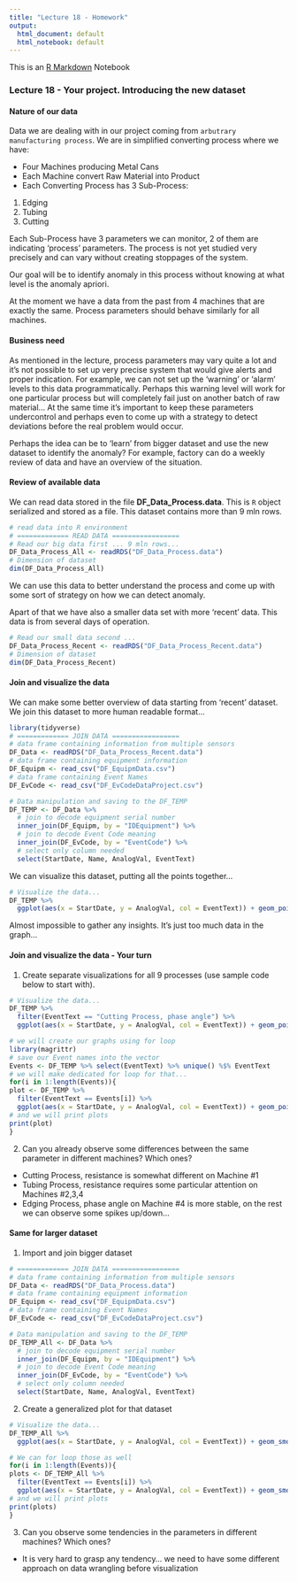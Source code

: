 ```yaml
---
title: "Lecture 18 - Homework"
output:
  html_document: default
  html_notebook: default
---
```


This is an [R Markdown](http://rmarkdown.rstudio.com) Notebook

### Lecture 18 - Your project. Introducing the new dataset

#### Nature of our data

Data we are dealing with in our project coming from `arbutrary manufacturing process`. We are in simplified converting process where we have:

* Four Machines producing Metal Cans
* Each Machine convert Raw Material into Product
* Each Converting Process has 3 Sub-Process:

1. Edging
2. Tubing
3. Cutting

Each Sub-Process have 3 parameters we can monitor, 2 of them are indicating 'process' parameters. The process is not yet studied very precisely and can vary without creating stoppages of the system.

Our goal will be to identify anomaly in this process without knowing at what level is the anomaly apriori.

At the moment we have a data from the past from 4 machines that are exactly the same. Process parameters should behave similarly for all machines.

#### Business need

As mentioned in the lecture, process parameters may vary quite a lot and it's not possible to set up very precise system that would give alerts and proper indication. For example, we can not set up the 'warning' or 'alarm' levels to this data programmatically. Perhaps this warning level will work for one particular process but will completely fail just on another batch of raw material... At the same time it's important to keep these parameters undercontrol and perhaps even to come up with a strategy to detect deviations before the real problem would occur.

Perhaps the idea can be to 'learn' from bigger dataset and use the new dataset to identify the anomaly? For example, factory can do a weekly review of data and have an overview of the situation.

#### Review of available data

We can read data stored in the file **DF_Data_Process.data**. This is `R` object serialized and stored as a file. This dataset contains more than 9 mln rows. 

```r
# read data into R environment
# ============= READ DATA =================
# Read our big data first ... 9 mln rows...
DF_Data_Process_All <- readRDS("DF_Data_Process.data")
# Dimension of dataset
dim(DF_Data_Process_All)
```

We can use this data to better understand the process and come up with some sort of strategy on how we can detect anomaly.

Apart of that we have also a smaller data set with more 'recent' data. This data is from several days of operation.

```r
# Read our small data second ... 
DF_Data_Process_Recent <- readRDS("DF_Data_Process_Recent.data")
# Dimension of dataset
dim(DF_Data_Process_Recent)
```

#### Join and visualize the data

We can make some better overview of data starting from 'recent' dataset. We join this dataset to more human readable format...

```r
library(tidyverse)
# ============= JOIN DATA =================
# data frame containing information from multiple sensors
DF_Data <- readRDS("DF_Data_Process_Recent.data")
# data frame containing equipment information
DF_Equipm <- read_csv("DF_EquipmData.csv")
# data frame containing Event Names
DF_EvCode <- read_csv("DF_EvCodeDataProject.csv")

# Data manipulation and saving to the DF_TEMP
DF_TEMP <- DF_Data %>% 
  # join to decode equipment serial number
  inner_join(DF_Equipm, by = "IDEquipment") %>% 
  # join to decode Event Code meaning
  inner_join(DF_EvCode, by = "EventCode") %>% 
  # select only column needed
  select(StartDate, Name, AnalogVal, EventText)
```

We can visualize this dataset, putting all the points together...

```r
# Visualize the data...
DF_TEMP %>% 
  ggplot(aes(x = StartDate, y = AnalogVal, col = EventText)) + geom_point()+facet_grid(~Name)
```

Almost impossible to gather any insights. It's just too much data in the graph...

#### Join and visualize the data - Your turn

1. Create separate visualizations for all 9 processes (use sample code below to start with).

```r
# Visualize the data...
DF_TEMP %>% 
  filter(EventText == "Cutting Process, phase angle") %>% 
  ggplot(aes(x = StartDate, y = AnalogVal, col = EventText)) + geom_point()+facet_grid(~Name)
```

```r
# we will create our graphs using for loop
library(magrittr)
# save our Event names into the vector
Events <- DF_TEMP %>% select(EventText) %>% unique() %$% EventText
# we will make dedicated for loop for that...
for(i in 1:length(Events)){
plot <- DF_TEMP %>% 
  filter(EventText == Events[i]) %>% 
  ggplot(aes(x = StartDate, y = AnalogVal, col = EventText)) + geom_point()+facet_grid(~Name) 
# and we will print plots
print(plot)
}


```


2. Can you already observe some differences between the same parameter in different machines? Which ones?

- Cutting Process, resistance is somewhat different on Machine #1
- Tubing Process, resistance requires some particular attention on Machines #2,3,4 
- Edging Process, phase angle on Machine #4 is more stable, on the rest we can observe some spikes up/down...

#### Same for larger dataset

1. Import and join bigger dataset

```r
# ============= JOIN DATA =================
# data frame containing information from multiple sensors
DF_Data <- readRDS("DF_Data_Process.data")
# data frame containing equipment information
DF_Equipm <- read_csv("DF_EquipmData.csv")
# data frame containing Event Names
DF_EvCode <- read_csv("DF_EvCodeDataProject.csv")

# Data manipulation and saving to the DF_TEMP
DF_TEMP_All <- DF_Data %>% 
  # join to decode equipment serial number
  inner_join(DF_Equipm, by = "IDEquipment") %>% 
  # join to decode Event Code meaning
  inner_join(DF_EvCode, by = "EventCode") %>% 
  # select only column needed
  select(StartDate, Name, AnalogVal, EventText)
```


2. Create a generalized plot for that dataset

```r
# Visualize the data...
DF_TEMP_All %>%
  ggplot(aes(x = StartDate, y = AnalogVal, col = EventText)) + geom_smooth()+facet_grid(~Name)
```

```r
# We can for loop those as well
for(i in 1:length(Events)){
plots <- DF_TEMP_All %>% 
  filter(EventText == Events[i]) %>% 
  ggplot(aes(x = StartDate, y = AnalogVal, col = EventText)) + geom_smooth()+facet_grid(~Name) 
# and we will print plots
print(plots)
}
```

3. Can you observe some tendencies in the parameters in different machines? Which ones?

- It is very hard to grasp any tendency... we need to have some different approach on data wrangling before visualization